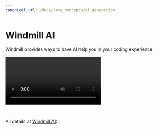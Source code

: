 ```yaml
---
canonical_url: /docs/core_concepts/ai_generation
---
```



# Windmill AI

Windmill provides ways to have AI help you in your coding experience.

<video
	className="border-2 rounded-xl object-cover w-full h-full dark:border-gray-800"
	controls
	src="/videos/ai_generation.mp4"
/>

<br />

All details at [Windmill AI](../core_concepts/22_ai_generation/index.mdx):

<div className="grid grid-cols-2 gap-6 mb-4">
	<DocCard
		title="Windmill AI"
		description="Have AI complete code on Windmill."
		href="/docs/core_concepts/ai_generation"
	/>
</div>
